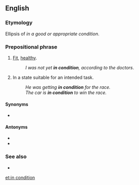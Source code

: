 ==English==

===Etymology===
Ellipsis of ''in a good or appropriate condition''.

===Prepositional phrase===
{{head|en|prepositional phrase|head=[[in]] [[condition]]}}

# {{label|en|of a person}} [[fit|Fit]], [[healthy]].
#: ''I was not yet '''in condition''', according to the doctors''.
# In a state suitable for an intended task.
#: ''He was getting '''in condition''' for the race.''
#: ''The car is '''in condition''' to win the race.''

====Synonyms====
* {{l|en|fit}}

====Antonyms====
* {{l|en|unfit}}
* {{l|en|out of condition}}

===See also===
* {{l|en|into condition}}
[[et:in condition]]